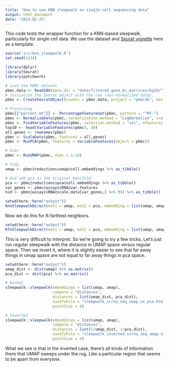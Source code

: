 ```yaml
---
title: "How to use KNN sleepwalk on single-cell sequencing data"
output: html_document
date: "2023-01-25"
---
```


This code tests the wrapper function for a KNN-based sleepwalk, particularly for single cell data. We use the dataset and [Seurat vignette](https://satijalab.org/seurat/articles/pbmc3k_tutorial.html) here as a template. 

```r
source('src/knn_sleepwalk.R')
set.seed(1234)
```

```r
library(dplyr)
library(Seurat)
library(patchwork)

# Load the PBMC dataset
pbmc.data <- Read10X(data.dir = "data/filtered_gene_bc_matrices/hg19/")
# Initialize the Seurat object with the raw (non-normalized data).
pbmc <- CreateSeuratObject(counts = pbmc.data, project = "pbmc3k", min.cells = 3, min.features = 200)

# Processing
pbmc[["percent.mt"]] <- PercentageFeatureSet(pbmc, pattern = "^MT-")
pbmc <- NormalizeData(pbmc, normalization.method = "LogNormalize", scale.factor = 10000)
pbmc <- FindVariableFeatures(pbmc, selection.method = "vst", nfeatures = 2000)
top10 <- head(VariableFeatures(pbmc), 10)
all.genes <- rownames(pbmc)
pbmc <- ScaleData(pbmc, features = all.genes)
pbmc <- RunPCA(pbmc, features = VariableFeatures(object = pbmc))
```

                                            
```r
# Dimr
pbmc <- RunUMAP(pbmc, dims = 1:10)

# Tidy
umap <- pbmc@reductions$umap@cell.embeddings %>% as_tibble()

# And add pca as the original manifold
pca <- pbmc@reductions$pca@cell.embeddings %>% as_tibble()
var_genes <- pbmc@assays$RNA@var.features
hid <- pbmc@assays$RNA@scale.data[var_genes,] %>% t() %>% as_tibble()
```

```r
setwd(here::here("output"))
KnnSleepwalkDirect(mat1 = umap, mat2 = pca, embedding = list(umap, umap), k = 27, point_size = 4, output_file = "knn_sleepwalk_scrna_seq_umap_vs_pca_space.html")
```
Now we do this for K-farthest neighbors.

```r
setwd(here::here("output"))
KfnSleepwalkDirect(mat1 = umap, mat2 = pca, embedding = list(umap, umap), k = 270, point_size = 4, output_file = "kfn_sleepwalk_scrna_seq_umap_vs_pca_space.html")
```
This is very difficult to interpret. So we're going to try a few tricks. Let's just run regular sleepwalk with the distance in UMAP space versus regular space. Then we invert it, where it is slightly easier to see that far away things in umap space are not equal to far away things in pca space.


```r
setwd(here::here("output"))
umap_dist <- dist(umap) %>% as.matrix()
pca_dist <- dist(pca) %>% as.matrix()

# Normal
sleepwalk::sleepwalk(embeddings = list(umap, umap), 
                     compare = "distances", 
                     distances = list(umap_dist, pca_dist), 
                     saveToFile = "sleepwalk_scrna_seq_umap_vs_pca.html",
                     pointSize = 4)

# Inverted
sleepwalk::sleepwalk(embeddings = list(umap, umap), 
                     compare = "distances", 
                     distances = list(1/umap_dist, 1/pca_dist), 
                     saveToFile = "sleepwalk_inverted_scrna_seq_umap_vs_pca.html",
                     pointSize = 4)
```

What we see is that in the inverted case, there's all kinds of information there that UMAP sweeps under the rug. Like a particular region that seems to be apart from everyone.



